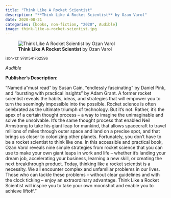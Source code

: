 ```yaml
---
title: "Think Like A Rocket Scientist"
description: "**Think Like A Rocket Scientist** by Ozan Varol"
date: 2020-08-21
categories: [books, non-fiction, "2020", Audible]
image: think-like-a-rocket-scientist.jpg
---
```

![**Think Like A Rocket Scientist** by Ozan Varol](think-like-a-rocket-scientist.jpg){fig-align="left"}

<sup>isbn-13: 9781541762596</sup>

*Audible*

**Publisher's Description:**

"Named a "must read" by Susan Cain, "endlessly fascinating" by Daniel Pink,
and "bursting with practical insights" by Adam Grant. A former rocket
scientist reveals the habits, ideas, and strategies that will empower you
to turn the seemingly impossible into the possible. Rocket science is often
celebrated as the ultimate triumph of technology. But it's not. Rather,
it's the apex of a certain thought process -- a way to imagine the
unimaginable and solve the unsolvable. It's the same thought process that
enabled Neil Armstrong to take his giant leap for mankind, that allows
spacecraft to travel millions of miles through outer space and land on a
precise spot, and that brings us closer to colonizing other planets.
Fortunately, you don't have to be a rocket scientist to think like one. In
this accessible and practical book, Ozan Varol reveals nine simple
strategies from rocket science that you can use to make your own giant
leaps in work and life -- whether it's landing your dream job, accelerating
your business, learning a new skill, or creating the next breakthrough
product. Today, thinking like a rocket scientist is a necessity. We all
encounter complex and unfamiliar problems in our lives. Those who can
tackle these problems -- without clear guidelines and with the clock
ticking -- enjoy an extraordinary advantage. Think Like a Rocket Scientist
will inspire you to take your own moonshot and enable you to achieve
liftoff."